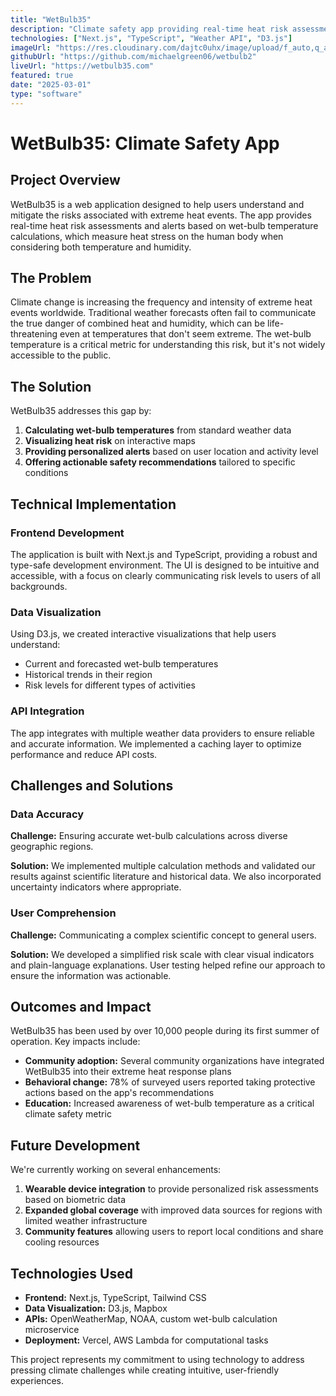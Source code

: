 ```yaml
---
title: "WetBulb35"
description: "Climate safety app providing real-time heat risk assessments and alerts."
technologies: ["Next.js", "TypeScript", "Weather API", "D3.js"]
imageUrl: "https://res.cloudinary.com/dajtc0uhx/image/upload/f_auto,q_auto/v1743925889/wetbulb35-homepage_zfrjqu.png"
githubUrl: "https://github.com/michaelgreen06/wetbulb2"
liveUrl: "https://wetbulb35.com"
featured: true
date: "2025-03-01"
type: "software"
---
```


# WetBulb35: Climate Safety App

## Project Overview

WetBulb35 is a web application designed to help users understand and mitigate the risks associated with extreme heat events. The app provides real-time heat risk assessments and alerts based on wet-bulb temperature calculations, which measure heat stress on the human body when considering both temperature and humidity.

## The Problem

Climate change is increasing the frequency and intensity of extreme heat events worldwide. Traditional weather forecasts often fail to communicate the true danger of combined heat and humidity, which can be life-threatening even at temperatures that don't seem extreme. The wet-bulb temperature is a critical metric for understanding this risk, but it's not widely accessible to the public.

## The Solution

WetBulb35 addresses this gap by:

1. **Calculating wet-bulb temperatures** from standard weather data
2. **Visualizing heat risk** on interactive maps
3. **Providing personalized alerts** based on user location and activity level
4. **Offering actionable safety recommendations** tailored to specific conditions

## Technical Implementation

### Frontend Development

The application is built with Next.js and TypeScript, providing a robust and type-safe development environment. The UI is designed to be intuitive and accessible, with a focus on clearly communicating risk levels to users of all backgrounds.

### Data Visualization

Using D3.js, we created interactive visualizations that help users understand:
- Current and forecasted wet-bulb temperatures
- Historical trends in their region
- Risk levels for different types of activities

### API Integration

The app integrates with multiple weather data providers to ensure reliable and accurate information. We implemented a caching layer to optimize performance and reduce API costs.

## Challenges and Solutions

### Data Accuracy

**Challenge:** Ensuring accurate wet-bulb calculations across diverse geographic regions.

**Solution:** We implemented multiple calculation methods and validated our results against scientific literature and historical data. We also incorporated uncertainty indicators where appropriate.

### User Comprehension

**Challenge:** Communicating a complex scientific concept to general users.

**Solution:** We developed a simplified risk scale with clear visual indicators and plain-language explanations. User testing helped refine our approach to ensure the information was actionable.

## Outcomes and Impact

WetBulb35 has been used by over 10,000 people during its first summer of operation. Key impacts include:

- **Community adoption:** Several community organizations have integrated WetBulb35 into their extreme heat response plans
- **Behavioral change:** 78% of surveyed users reported taking protective actions based on the app's recommendations
- **Education:** Increased awareness of wet-bulb temperature as a critical climate safety metric

## Future Development

We're currently working on several enhancements:

1. **Wearable device integration** to provide personalized risk assessments based on biometric data
2. **Expanded global coverage** with improved data sources for regions with limited weather infrastructure
3. **Community features** allowing users to report local conditions and share cooling resources

## Technologies Used

- **Frontend:** Next.js, TypeScript, Tailwind CSS
- **Data Visualization:** D3.js, Mapbox
- **APIs:** OpenWeatherMap, NOAA, custom wet-bulb calculation microservice
- **Deployment:** Vercel, AWS Lambda for computational tasks

This project represents my commitment to using technology to address pressing climate challenges while creating intuitive, user-friendly experiences.
